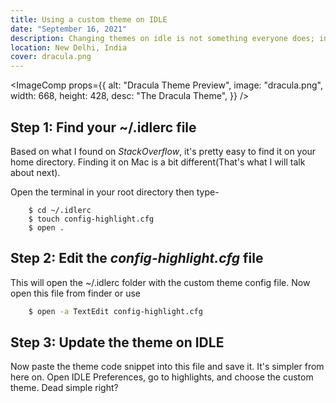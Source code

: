 ```yaml
---
title: Using a custom theme on IDLE
date: "September 16, 2021"
description: Changing themes on idle is not something everyone does; incase you are interested, here it is!
location: New Delhi, India
cover: dracula.png
---
```


<ImageComp
  props={{
    alt: "Dracula Theme Preview",
    image: "dracula.png",
    width: 668,
    height: 428,
    desc: "The Dracula Theme",
  }}
/>

## Step 1: Find your ~/.idlerc file

Based on what I found on _StackOverflow_, it's pretty easy to find it on your home directory. Finding it on Mac is a bit different(That's what I will talk about next).

Open the terminal in your root directory then type-

```shell
    $ cd ~/.idlerc
    $ touch config-highlight.cfg
    $ open .
```

## Step 2: Edit the _config-highlight.cfg_ file

This will open the ~/.idlerc folder with the custom theme config file. Now open this file from finder or use

```bash
    $ open -a TextEdit config-highlight.cfg
```

## Step 3: Update the theme on IDLE

Now paste the theme code snippet into this file and save it. It's simpler from here on. Open IDLE Preferences, go to highlights, and choose the custom theme. Dead simple right?
